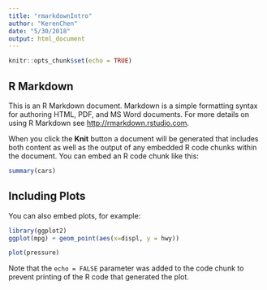 ```yaml
---
title: "rmarkdownIntro"
author: "KerenChen"
date: "5/30/2018"
output: html_document
---
```


```r
knitr::opts_chunk$set(echo = TRUE)
```

## R Markdown

This is an R Markdown document. Markdown is a simple formatting syntax for authoring HTML, PDF, and MS Word documents. For more details on using R Markdown see <http://rmarkdown.rstudio.com>.

When you click the **Knit** button a document will be generated that includes both content as well as the output of any embedded R code chunks within the document. You can embed an R code chunk like this:

```r
summary(cars)
```

## Including Plots

You can also embed plots, for example:
```r
library(ggplot2)
ggplot(mpg) + geom_point(aes(x=displ, y = hwy))
```

```r
plot(pressure)
```

Note that the `echo = FALSE` parameter was added to the code chunk to prevent printing of the R code that generated the plot.
